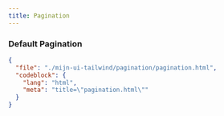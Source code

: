 ```yaml
---
title: Pagination
---
```


### Default Pagination

<TWComponentPreview src="/pagination/pagination" />

```json doc-gen:file
{
  "file": "./mijn-ui-tailwind/pagination/pagination.html",
  "codeblock": {
    "lang": "html",
    "meta": "title=\"pagination.html\""
  }
}
```
